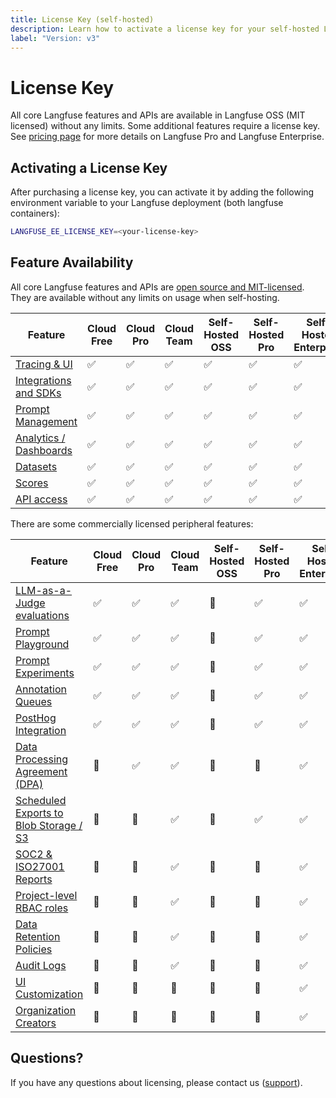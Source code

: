 ```yaml
---
title: License Key (self-hosted)
description: Learn how to activate a license key for your self-hosted Langfuse deployment.
label: "Version: v3"
---
```


# License Key

All core Langfuse features and APIs are available in Langfuse OSS (MIT licensed) without any limits.
Some additional features require a license key.
See [pricing page](/pricing-self-host) for more details on Langfuse Pro and Langfuse Enterprise.

## Activating a License Key

After purchasing a license key, you can activate it by adding the following environment variable to your Langfuse deployment (both langfuse containers):

```bash
LANGFUSE_EE_LICENSE_KEY=<your-license-key>
```

## Feature Availability

All core Langfuse features and APIs are [open source and MIT-licensed](/docs/open-source). They are available without any limits on usage when self-hosting.

| Feature                                            | Cloud<br/>Free | Cloud<br/>Pro | Cloud<br/>Team | Self-Hosted<br/>OSS | Self-Hosted<br/>Pro | Self-Hosted<br/>Enterprise |
| -------------------------------------------------- | -------------- | ------------- | -------------- | ------------------- | ------------------- | -------------------------- |
| [Tracing & UI](/docs/tracing)                      | ✅             | ✅            | ✅             | ✅                  | ✅                  | ✅                         |
| [Integrations and SDKs](/docs/tracing)             | ✅             | ✅            | ✅             | ✅                  | ✅                  | ✅                         |
| [Prompt Management](/docs/prompts)                 | ✅             | ✅            | ✅             | ✅                  | ✅                  | ✅                         |
| [Analytics / Dashboards](/docs/analytics/overview) | ✅             | ✅            | ✅             | ✅                  | ✅                  | ✅                         |
| [Datasets](/docs/datasets/overview)                | ✅             | ✅            | ✅             | ✅                  | ✅                  | ✅                         |
| [Scores](/docs/scores/overview)                    | ✅             | ✅            | ✅             | ✅                  | ✅                  | ✅                         |
| [API access](/docs/query-traces)                   | ✅             | ✅            | ✅             | ✅                  | ✅                  | ✅                         |

There are some commercially licensed peripheral features:

| Feature                                                                   | Cloud<br/>Free | Cloud<br/>Pro | Cloud<br/>Team | Self-Hosted<br/>OSS | Self-Hosted<br/>Pro | Self-Hosted<br/>Enterprise |
| ------------------------------------------------------------------------- | -------------- | ------------- | -------------- | ------------------- | ------------------- | -------------------------- |
| [LLM-as-a-Judge evaluations](/docs/scores/model-based-evals)              | ✅             | ✅            | ✅             | 🛑                  | ✅                  | ✅                         |
| [Prompt Playground](/docs/playground)                                     | ✅             | ✅            | ✅             | 🛑                  | ✅                  | ✅                         |
| [Prompt Experiments](/docs/datasets/prompt-experiments)                   | ✅             | ✅            | ✅             | 🛑                  | ✅                  | ✅                         |
| [Annotation Queues](/docs/scores/annotation#annotation-queues)            | ✅             | ✅            | ✅             | 🛑                  | ✅                  | ✅                         |
| [PostHog Integration](/docs/analytics/posthog)                            | ✅             | ✅            | ✅             | 🛑                  | ✅                  | ✅                         |
| [Data Processing Agreement (DPA)](/security)                              | 🛑             | ✅            | ✅             | 🛑                  | 🛑                  | ✅                         |
| [Scheduled Exports to Blob Storage / S3](/docs/query-traces#blob-storage) | 🛑             | 🛑            | ✅             | 🛑                  | ✅                  | ✅                         |
| [SOC2 & ISO27001 Reports](/security)                                      | 🛑             | 🛑            | ✅             | 🛑                  | 🛑                  | ✅                         |
| [Project-level RBAC roles](/docs/rbac)                                    | 🛑             | 🛑            | ✅             | 🛑                  | 🛑                  | ✅                         |
| [Data Retention Policies](/docs/data-retention)                           | 🛑             | 🛑            | ✅             | 🛑                  | 🛑                  | ✅                         |
| [Audit Logs](/changelog/2025-01-21-audit-logs)                            | 🛑             | 🛑            | ✅             | 🛑                  | 🛑                  | ✅                         |
| [UI Customization](/self-hosting/ui-customization)                        | 🛑             | 🛑            | 🛑             | 🛑                  | 🛑                  | ✅                         |
| [Organization Creators](/self-hosting/organization-creators)              | 🛑             | 🛑            | 🛑             | 🛑                  | 🛑                  | ✅                         |

## Questions?

If you have any questions about licensing, please contact us ([support](/support)).
